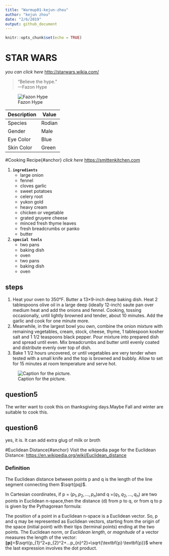 ```yaml
---
title: "Warmup01-kejun-zhou"
author: "kejun zhou"
date: "2/6/2019"
output: github_document
---
```


```r
knitr::opts_chunk$set(echo = TRUE)
```
# STAR WARS{#anchor}
*you can click here* <http://starwars.wikia.com/>  

> “Believe the hype.”  
> ---Fazon Hype

![Fazon Hype](/Users/a123/Desktop/computing with data/warmup01.png)




Description | Value
------------|--------
Species     | Rodian
Gender      | Male
Eye Color   | Blue
Skin Color  | Green


#Cooking Recipe{#anchor}
*click here* <https://smittenkitchen.com>   

1. **`ingredients`**
    + large onion
    + fennel
    + cloves garlic
    + sweet potatoes
    + celery root
    + yukon gold
    + heavy cream
    + chicken or vegetable
    + grated gruyere cheese
    + minced fresh thyme leaves
    + fresh breadcrumbs or panko
    + butter

2. **`special tools`**
    + two pans
    + baking dish
    + oven
    + two pans
    + baking dish
    + oven

## steps {.css_class}

1. Heat your oven to 350°F. Butter a 13×9-inch deep baking dish.
Heat 2 tablespoons olive oil in a large deep (ideally 12-inch) saute pan over medium heat and add the onions and fennel. Cooking, tossing occasionally, until lightly browned and tender, about 10 minutes. Add the garlic and cook for one minute more.  
2. Meanwhile, in the largest bowl you own, combine the onion mixture with remaining vegetables, cream, stock, cheese, thyme, 1 tablespoon kosher salt and 1 1/2 teaspoons black pepper. Pour mixture into prepared dish and spread until even. Mix breadcrumbs and butter until evenly coated and distribute evenly over top of dish.  
3. Bake 1 1/2 hours uncovered, or until vegetables are very tender when tested with a small knife and the top is browned and bubbly. Allow to set for 15 minutes at room temperature and serve hot.

![Caption for the picture.](/Users/a123/Desktop/computing with data/warmup1_02.jpg)

## question5 {.css_class}
The writer want to cook this on thanksgiving days.Maybe Fall and winter are suitable to cook this.  

## question6 {.css_class}
yes, it is. It can add extra glug of milk or broth  

#Euclidean Distance{#anchor}
Visit the wikipedia page for the Euclidean Distance:
<https://en.wikipedia.org/wiki/Euclidean_distance>  

### Definition{.css_class}
\usepackage{amsmath}
The Euclidean distance between points p and q is the length of the line segment connecting them $\sqrt{pq}$.  

In Cartesian coordinates, if p = $(p_{1}, p_{2},..., p_{n})$and q =$(q_{1}, q_{2},..., q_{n})$ are two points in Euclidean n-space,then the distance (d) from p to q, or from q to p is given by the Pythagorean formula:  

\begin{align*}
d(\textbf{p},\textbf{q})=d(\textbf{q},\textbf{p})=\sqrt{(q_{1}-p_{1})^2+(q_{2}-p_{2})^2+...(q_{n}-p_{n})^2}
=\sqrt{\sum_{i=1}^{n}{(q_{i}-p_{i})^2}}
\end{align*}

The position of a point in a Euclidean n-space is a Euclidean vector. So, p and q may be represented as Euclidean vectors, starting from the origin of the space (initial point) with their tips (terminal points) ending at the two points. The Euclidean norm, or *Euclidean length*, or *magnitude* of a vector measures the length of the vector:  
$\| \textbf{p} \|$=$\sqrt{p_{1}^2+p_{2}^2+...p_{n}^2}=\sqrt{\textbf{p}·\textbf{p}}$
where the last expression involves the dot product.








